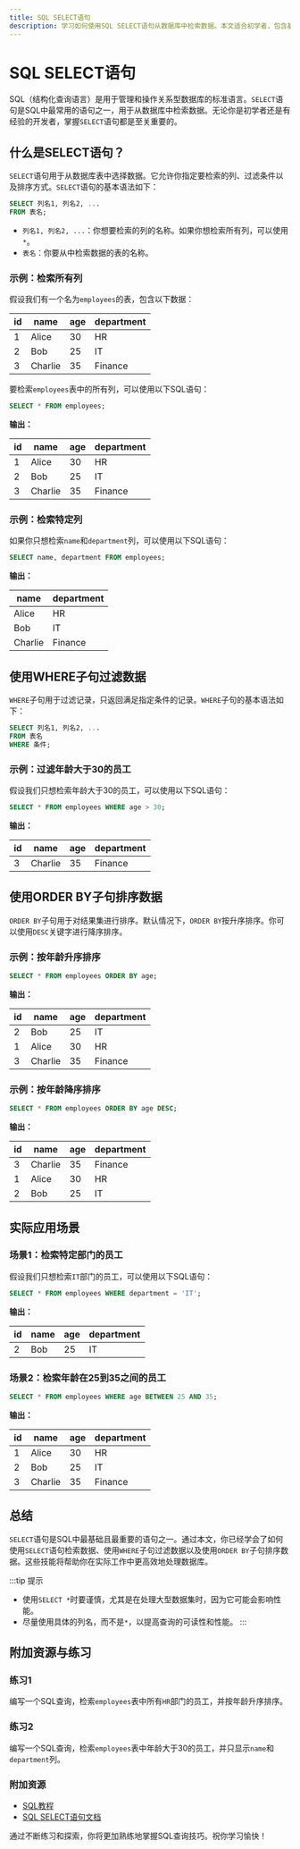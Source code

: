 ```yaml
---
title: SQL SELECT语句
description: 学习如何使用SQL SELECT语句从数据库中检索数据。本文适合初学者，包含基础语法、实际案例和练习。
---
```


# SQL SELECT语句

SQL（结构化查询语言）是用于管理和操作关系型数据库的标准语言。`SELECT`语句是SQL中最常用的语句之一，用于从数据库中检索数据。无论你是初学者还是有经验的开发者，掌握`SELECT`语句都是至关重要的。

## 什么是SELECT语句？

`SELECT`语句用于从数据库表中选择数据。它允许你指定要检索的列、过滤条件以及排序方式。`SELECT`语句的基本语法如下：

```sql
SELECT 列名1, 列名2, ...
FROM 表名;
```

- `列名1, 列名2, ...`：你想要检索的列的名称。如果你想检索所有列，可以使用`*`。
- `表名`：你要从中检索数据的表的名称。

### 示例：检索所有列

假设我们有一个名为`employees`的表，包含以下数据：

| id  | name   | age | department |
|-----|--------|-----|------------|
| 1   | Alice  | 30  | HR         |
| 2   | Bob    | 25  | IT         |
| 3   | Charlie| 35  | Finance    |

要检索`employees`表中的所有列，可以使用以下SQL语句：

```sql
SELECT * FROM employees;
```

**输出：**

| id  | name   | age | department |
|-----|--------|-----|------------|
| 1   | Alice  | 30  | HR         |
| 2   | Bob    | 25  | IT         |
| 3   | Charlie| 35  | Finance    |

### 示例：检索特定列

如果你只想检索`name`和`department`列，可以使用以下SQL语句：

```sql
SELECT name, department FROM employees;
```

**输出：**

| name   | department |
|--------|------------|
| Alice  | HR         |
| Bob    | IT         |
| Charlie| Finance    |

## 使用WHERE子句过滤数据

`WHERE`子句用于过滤记录，只返回满足指定条件的记录。`WHERE`子句的基本语法如下：

```sql
SELECT 列名1, 列名2, ...
FROM 表名
WHERE 条件;
```

### 示例：过滤年龄大于30的员工

假设我们只想检索年龄大于30的员工，可以使用以下SQL语句：

```sql
SELECT * FROM employees WHERE age > 30;
```

**输出：**

| id  | name   | age | department |
|-----|--------|-----|------------|
| 3   | Charlie| 35  | Finance    |

## 使用ORDER BY子句排序数据

`ORDER BY`子句用于对结果集进行排序。默认情况下，`ORDER BY`按升序排序。你可以使用`DESC`关键字进行降序排序。

### 示例：按年龄升序排序

```sql
SELECT * FROM employees ORDER BY age;
```

**输出：**

| id  | name   | age | department |
|-----|--------|-----|------------|
| 2   | Bob    | 25  | IT         |
| 1   | Alice  | 30  | HR         |
| 3   | Charlie| 35  | Finance    |

### 示例：按年龄降序排序

```sql
SELECT * FROM employees ORDER BY age DESC;
```

**输出：**

| id  | name   | age | department |
|-----|--------|-----|------------|
| 3   | Charlie| 35  | Finance    |
| 1   | Alice  | 30  | HR         |
| 2   | Bob    | 25  | IT         |

## 实际应用场景

### 场景1：检索特定部门的员工

假设我们只想检索`IT`部门的员工，可以使用以下SQL语句：

```sql
SELECT * FROM employees WHERE department = 'IT';
```

**输出：**

| id  | name | age | department |
|-----|------|-----|------------|
| 2   | Bob  | 25  | IT         |

### 场景2：检索年龄在25到35之间的员工

```sql
SELECT * FROM employees WHERE age BETWEEN 25 AND 35;
```

**输出：**

| id  | name   | age | department |
|-----|--------|-----|------------|
| 1   | Alice  | 30  | HR         |
| 2   | Bob    | 25  | IT         |
| 3   | Charlie| 35  | Finance    |

## 总结

`SELECT`语句是SQL中最基础且最重要的语句之一。通过本文，你已经学会了如何使用`SELECT`语句检索数据、使用`WHERE`子句过滤数据以及使用`ORDER BY`子句排序数据。这些技能将帮助你在实际工作中更高效地处理数据库。

:::tip 提示
- 使用`SELECT *`时要谨慎，尤其是在处理大型数据集时，因为它可能会影响性能。
- 尽量使用具体的列名，而不是`*`，以提高查询的可读性和性能。
:::

## 附加资源与练习

### 练习1
编写一个SQL查询，检索`employees`表中所有`HR`部门的员工，并按年龄升序排序。

### 练习2
编写一个SQL查询，检索`employees`表中年龄大于30的员工，并只显示`name`和`department`列。

### 附加资源
- [SQL教程](https://www.w3schools.com/sql/)
- [SQL SELECT语句文档](https://dev.mysql.com/doc/refman/8.0/en/select.html)

通过不断练习和探索，你将更加熟练地掌握SQL查询技巧。祝你学习愉快！